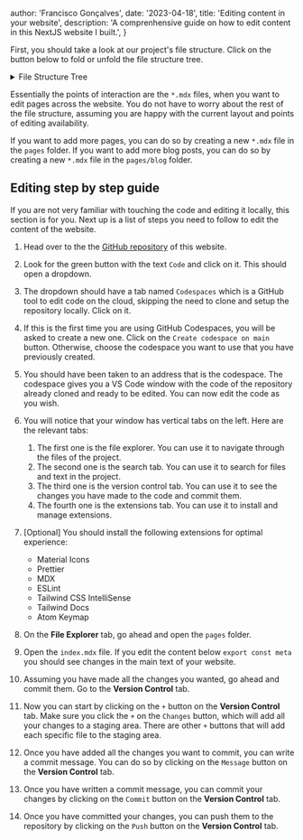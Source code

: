 

  author: 'Francisco Gonçalves',
  date: '2023-04-18',
  title: 'Editing content in your website',
  description:
    'A comprenhensive guide on how to edit content in this NextJS website I built.',
}

First, you should take a look at our project's file structure. Click on the button below to fold or unfold the file structure tree.

<details>
  <summary className="whitespace-nowrap">File Structure Tree</summary>
  <ul>
    <li>components</li>
    <li>images</li>
    <li>lib</li>
    <li>
      pages
      <ul>
        <li>
          blog
          <ul>
            <li>`[slug].mdx`</li>
            <li>...</li>
          </ul>
        </li>
        <li>`index.mdx`</li>
        <li>`about.mdx`</li>
        <li>`projects.mdx`</li>
        <li>`teaching.mdx`</li>
      </ul>
    </li>
    <li>public</li>
    <li>styles</li>
    <li>types</li>
  </ul>
</details>

Essentially the points of interaction are the `*.mdx` files, when you want to edit pages across the website. You do not have to worry about the rest of the file structure, assuming you are happy with the current layout and points of editing availability.

If you want to add more pages, you can do so by creating a new `*.mdx` file in the `pages` folder. If you want to add more blog posts, you can do so by creating a new `*.mdx` file in the `pages/blog` folder.

## Editing step by step guide

If you are not very familiar with touching the code and editing it locally, this section is for you. Next up is a list of steps you need to follow to edit the content of the website.

1. Head over to the the [GitHub repository](https://github.com/kiko-g/jagoncal) of this website.
2. Look for the green button with the text `Code` and click on it. This should open a dropdown.
3. The dropdown should have a tab named `Codespaces` which is a GitHub tool to edit code on the cloud, skipping the need to clone and setup the repository locally. Click on it.
4. If this is the first time you are using GitHub Codespaces, you will be asked to create a new one. Click on the `Create codespace on main` button. Otherwise, choose the codespace you want to use that you have previously created.
5. You should have been taken to an address that is the codespace. The codespace gives you a VS Code window with the code of the repository already cloned and ready to be edited. You can now edit the code as you wish.
6. You will notice that your window has vertical tabs on the left. Here are the relevant tabs:

   1. The first one is the file explorer. You can use it to navigate through the files of the project.
   2. The second one is the search tab. You can use it to search for files and text in the project.
   3. The third one is the version control tab. You can use it to see the changes you have made to the code and commit them.
   4. The fourth one is the extensions tab. You can use it to install and manage extensions.

7. [Optional] You should install the following extensions for optimal experience:

   - Material Icons
   - Prettier
   - MDX
   - ESLint
   - Tailwind CSS IntelliSense
   - Tailwind Docs
   - Atom Keymap

8. On the **File Explorer** tab, go ahead and open the `pages` folder.
9. Open the `index.mdx` file. If you edit the content below `export const meta` you should see changes in the main text of your website.
10. Assuming you have made all the changes you wanted, go ahead and commit them. Go to the **Version Control** tab.
11. Now you can start by clicking on the `+` button on the **Version Control** tab. Make sure you click the `+` on the `Changes` button, which will add all your changes to a staging area. There are other `+` buttons that will add each specific file to the staging area.
12. Once you have added all the changes you want to commit, you can write a commit message. You can do so by clicking on the `Message` button on the **Version Control** tab.
13. Once you have written a commit message, you can commit your changes by clicking on the `Commit` button on the **Version Control** tab.
14. Once you have committed your changes, you can push them to the repository by clicking on the `Push` button on the **Version Control** tab.

